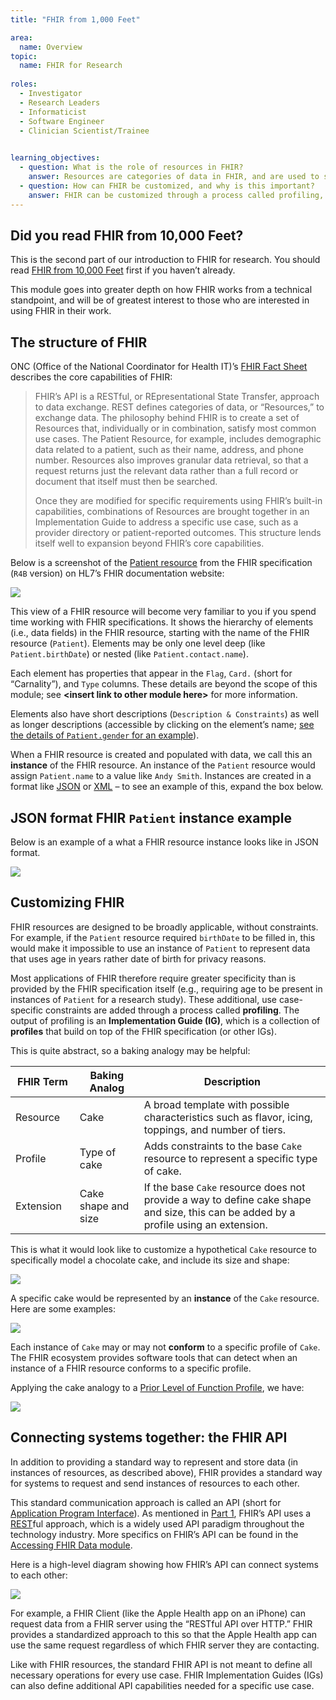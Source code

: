 ```yaml
---
title: "FHIR from 1,000 Feet"

area:
  name: Overview
topic:
  name: FHIR for Research
  
roles:
  - Investigator
  - Research Leaders
  - Informaticist
  - Software Engineer
  - Clinician Scientist/Trainee

  
learning_objectives:
  - question: What is the role of resources in FHIR?
    answer: Resources are categories of data in FHIR, and are used to store and retrieve a specific type of data in a pre-defined structure.
  - question: How can FHIR be customized, and why is this important?
    answer: FHIR can be customized through a process called profiling, where FHIR resources are constrained and extended. This allows FHIR to be used for a wide variety of use cases, including applications that were not imagined by FHIR's creators.
---
```


::: callout-caution
## Did you read FHIR from 10,000 Feet?

This is the second part of our introduction to FHIR for research. You should read [FHIR from 10,000 Feet](..//10-intro–intro-part-1-what-is-fhir/index.html) first if you haven't already.

This module goes into greater depth on how FHIR works from a technical standpoint, and will be of greatest interest to those who are interested in using FHIR in their work.
:::

## The structure of FHIR

ONC (Office of the National Coordinator for Health IT)'s [FHIR Fact Sheet](https://www.healthit.gov/sites/default/files/page/2021-04/What%20Is%20FHIR%20Fact%20Sheet.pdf) describes the core capabilities of FHIR:

> FHIR's API is a RESTful, or REpresentational State Transfer, approach to data exchange. REST defines categories of data, or "Resources," to exchange data. The philosophy behind FHIR is to create a set of Resources that, individually or in combination, satisfy most common use cases. The Patient Resource, for example, includes demographic data related to a patient, such as their name, address, and phone number. Resources also improves granular data retrieval, so that a request returns just the relevant data rather than a full record or document that itself must then be searched.
>
> Once they are modified for specific requirements using FHIR's built-in capabilities, combinations of Resources are brought together in an Implementation Guide to address a specific use case, such as a provider directory or patient-reported outcomes. This structure lends itself well to expansion beyond FHIR's core capabilities.

Below is a screenshot of the [Patient resource](https://www.hl7.org/fhir/R4B/patient.html) from the FHIR specification (`R4B` version) on HL7's FHIR documentation website:

[![](images/R4_Patient.png){fig-alt="Screenshot of Resource Contents table of the Patient resource in the FHIR R4B specification"}](https://www.hl7.org/fhir/R4B/patient.html)

This view of a FHIR resource will become very familiar to you if you spend time working with FHIR specifications. It shows the hierarchy of elements (i.e., data fields) in the FHIR resource, starting with the name of the FHIR resource (`Patient`). Elements may be only one level deep (like `Patient.birthDate`) or nested (like `Patient.contact.name`).

Each element has properties that appear in the `Flag`, `Card.` (short for "Carnality"), and `Type` columns. These details are beyond the scope of this module; see **\<insert link to other module here\>** for more information.

Elements also have short descriptions (`Description & Constraints`) as well as longer descriptions (accessible by clicking on the element's name; [see the details of `Patient.gender` for an example](https://www.hl7.org/fhir/R4B/patient-definitions.html#Patient.gender)).

When a FHIR resource is created and populated with data, we call this an **instance** of the FHIR resource. An instance of the `Patient` resource would assign `Patient.name` to a value like `Andy Smith`. Instances are created in a format like [JSON](https://en.wikipedia.org/wiki/JSON) or [XML](https://en.wikipedia.org/wiki/XML) -- to see an example of this, expand the box below.

::: {.callout-caution collapse="true"}
## JSON format FHIR `Patient` instance example

Below is an example of a what a FHIR resource instance looks like in JSON format.

![](images/fhir_resource_json.png)
:::

## Customizing FHIR

FHIR resources are designed to be broadly applicable, without constraints. For example, if the `Patient` resource required `birthDate` to be filled in, this would make it impossible to use an instance of `Patient` to represent data that uses age in years rather date of birth for privacy reasons.

Most applications of FHIR therefore require greater specificity than is provided by the FHIR specification itself (e.g., requiring age to be present in instances of `Patient` for a research study). These additional, use case-specific constraints are added through a process called **profiling**. The output of profiling is an **Implementation Guide (IG)**, which is a collection of **profiles** that build on top of the FHIR specification (or other IGs).

This is quite abstract, so a baking analogy may be helpful:

| FHIR Term | Baking Analog       | Description                                                                                                                          |
|---------------|---------------|-------------------------------------------|
| Resource  | Cake                | A broad template with possible characteristics such as flavor, icing, toppings, and number of tiers.                                 |
| Profile   | Type of cake        | Adds constraints to the base `Cake` resource to represent a specific type of cake.                                                   |
| Extension | Cake shape and size | If the base `Cake` resource does not provide a way to define cake shape and size, this can be added by a profile using an extension. |

This is what it would look like to customize a hypothetical `Cake` resource to specifically model a chocolate cake, and include its size and shape:

![](images/cake_analogy_profiles.png)

A specific cake would be represented by an **instance** of the `Cake` resource. Here are some examples:

![](images/cake_analogy_instances.png)

Each instance of `Cake` may or may not **conform** to a specific profile of `Cake`. The FHIR ecosystem provides software tools that can detect when an instance of a FHIR resource conforms to a specific profile.

Applying the cake analogy to a [Prior Level of Function Profile](http://build.fhir.org/ig/HL7/fhir-pacio-functional-status/StructureDefinition-pacio-nhfs.html), we have:

![](images/cake_analogy_prior_level_of_function.png)

## Connecting systems together: the FHIR API

In addition to providing a standard way to represent and store data (in instances of resources, as described above), FHIR provides a standard way for systems to request and send instances of resources to each other.

This standard communication approach is called an API (short for [Application Program Interface](https://en.wikipedia.org/wiki/API)). As mentioned in [Part 1](modules/10-intro--intro-part-1-what-is-fhir), FHIR's API uses a [REST](https://en.wikipedia.org/wiki/Representational_state_transfer)ful approach, which is a widely used API paradigm throughout the technology industry. More specifics on FHIR's API can be found in the [Accessing FHIR Data module](modules/10-intro--accessing-fhir-data).

Here is a high-level diagram showing how FHIR's API can connect systems to each other:

![](images/fhir_information_flow.png)

For example, a FHIR Client (like the Apple Health app on an iPhone) can request data from a FHIR server using the "RESTful API over HTTP." FHIR provides a standardized approach to this so that the Apple Health app can use the same request regardless of which FHIR server they are contacting.

Like with FHIR resources, the standard FHIR API is not meant to define all necessary operations for every use case. FHIR Implementation Guides (IGs) can also define additional API capabilities needed for a specific use case.
